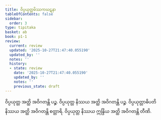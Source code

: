 ```yaml
---
title: ဝိပ္ပယုတ္တမိဿကဃဋနာ
tableOfContents: false
sidebar:
  order: 3
type: tipitaka
basket: ab
book: p1-1
review:
  current: review
  updated: '2025-10-27T21:47:40.055190'
  updated_by: ''
  notes: ''
  history:
  - state: review
    date: '2025-10-27T21:47:40.055190'
    updated_by: ''
    notes: ''
    previous_state: draft
---
```



<ReviewStatus review={frontmatter.review} showDetails={true} />

<HypothesisAnnotation frontmatter={frontmatter} />

<DynamicBreadcrumb />

<Division number="376" book="p1-1" e="ch" v="36" p="122">

<Paragraph number="1135" book="p1-1">
ဝိပ္ပယုတ္တ အတ္ထိ အဝိဂတန္တိ ပဉ္စ. ဝိပ္ပယုတ္တ နိဿယ အတ္ထိ အဝိဂတန္တိ ပဉ္စ. ဝိပ္ပယုတ္တာဓိပတိ နိဿယ အတ္ထိ အဝိဂတန္တိ စတ္တာရိ. ဝိပ္ပယုတ္တ နိဿယ ဣန္ဒြိယ အတ္ထိ အဝိဂတန္တိ တီဏိ.
</Paragraph>
</Division>